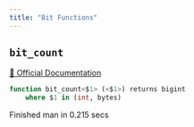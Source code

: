 ```yaml
---
title: "Bit Functions"
---
```


## `bit_count`
[🔗 Official Documentation](https://cloud.google.com/bigquery/docs/reference/standard-sql/bit_functions#bit_count)

```sql
function bit_count<$1> (<$1>) returns bigint
	where $1 in (int, bytes)
```


   Finished man in 0.215 secs

